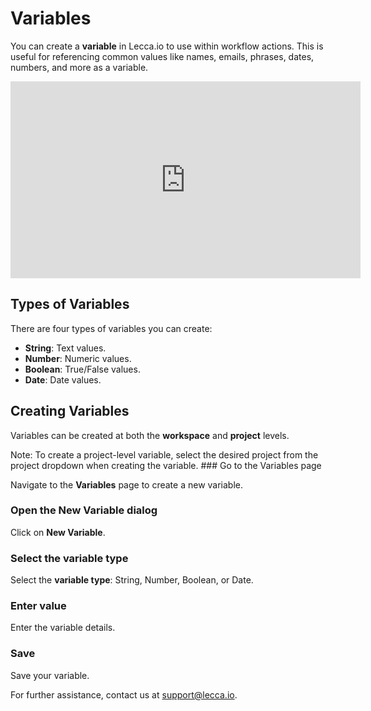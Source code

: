
# Variables

You can create a **variable** in Lecca.io to use within workflow actions. This is useful for referencing common values like names, emails, phrases, dates, numbers, and more as a variable.

<iframe
  width="560"
  height="315"
  style={{ marginTop: '20px' }}
  src="https://www.youtube.com/embed/TJEL2m7u07s?si=VG4_4tyZ0ng9bIWd"
  title="YouTube video player"
  frameBorder="0"
  allow="accelerometer; autoplay; clipboard-write; encrypted-media; gyroscope; picture-in-picture; web-share"
  referrerPolicy="strict-origin-when-cross-origin"
  allowFullScreen
></iframe>

## Types of Variables

There are four types of variables you can create:

- **String**: Text values.
- **Number**: Numeric values.
- **Boolean**: True/False values.
- **Date**: Date values.

## Creating Variables

Variables can be created at both the **workspace** and **project** levels.

<Callout emoji="💡">
  Note: To create a project-level variable, select the desired project from the
  project dropdown when creating the variable.
</Callout>

<Steps>
### Go to the Variables page

Navigate to the **Variables** page to create a new variable.

### Open the New Variable dialog

Click on **New Variable**.

### Select the variable type

Select the **variable type**: String, Number, Boolean, or Date.

### Enter value

Enter the variable details.

### Save

Save your variable.

</Steps>

For further assistance, contact us at support@lecca.io.
